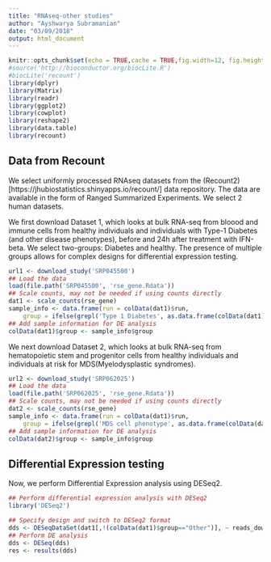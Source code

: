 ```yaml
---
title: "RNAseq-other studies"
author: "Ayshwarya Subramanian"
date: "03/09/2018"
output: html_document
---
```


```r
knitr::opts_chunk$set(echo = TRUE,cache = TRUE,fig.width=12, fig.height=8)
#source('http://bioconductor.org/biocLite.R')
#biocLite('recount')
library(dplyr)
library(Matrix)
library(readr)
library(ggplot2)
library(cowplot)
library(reshape2)
library(data.table)
library(recount)
```

## Data from Recount
We select uniformly processed RNAseq datasets from the (Recount2)[https://jhubiostatistics.shinyapps.io/recount/] data repository. The data are available in the form of Ranged Summarized Experiments. We select 2 human datasets. 

We first download Dataset 1, which looks at bulk RNA-seq from bloood and immune cells from healthy individuals and individuals with Type-1 Diabetes (and other disease phenotypes), before and 24h after treatment with IFN-beta. We select two-groups: Diabetes and healthy. The presence of multiple groups allows for complex designs for differential expression testing. 

```r
url1 <- download_study('SRP045500')
## Load the data
load(file.path('SRP045500', 'rse_gene.Rdata'))
## Scale counts, may not be needed if using counts directly
dat1 <- scale_counts(rse_gene)
sample_info <- data.frame(run = colData(dat1)$run,
    group = ifelse(grepl('Type 1 Diabetes', as.data.frame(colData(dat1))$characteristics), 'Diabetes', ifelse(grepl('Healthy Control', as.data.frame(colData(dat1))$characteristics),'Healthy','Other')), sequencing_depth = colData(dat1)$reads_downloaded)
## Add sample information for DE analysis
colData(dat1)$group <- sample_info$group

```

We next download Dataset 2, which looks at bulk RNA-seq from hematopoietic stem and progenitor cells from healthy individuals and individuals at risk for MDS(Myelodysplastic syndromes). 

```r
url2 <- download_study('SRP062025')
## Load the data
load(file.path('SRP062025', 'rse_gene.Rdata'))
## Scale counts, may not be needed if using counts directly
dat2 <- scale_counts(rse_gene)
sample_info <- data.frame(run = colData(dat1)$run,
    group = ifelse(grepl('MDS cell phenotype', as.data.frame(colData(dat1))$characteristics), 'MDS', 'Normal'),sequencing_depth = colData(dat2)$reads_downloaded)
## Add sample information for DE analysis
colData(dat2)$group <- sample_info$group
```


## Differential Expression testing

Now, we perform Differential Expression analysis using DESeq2.

```r
## Perform differential expression analysis with DESeq2
library('DESeq2')

## Specify design and switch to DESeq2 format
dds <- DESeqDataSet(dat1[,!(colData(dat1)$group=="Other")], ~ reads_downloaded + group)
## Perform DE analysis
dds <- DESeq(dds)
res <- results(dds)

```
